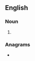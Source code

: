 ==English==

===Noun===
{{head|en|noun form}}

# {{plural of|en|tipper}}

===Anagrams===
* {{anagrams|en|a=eipprst|Trippes}}